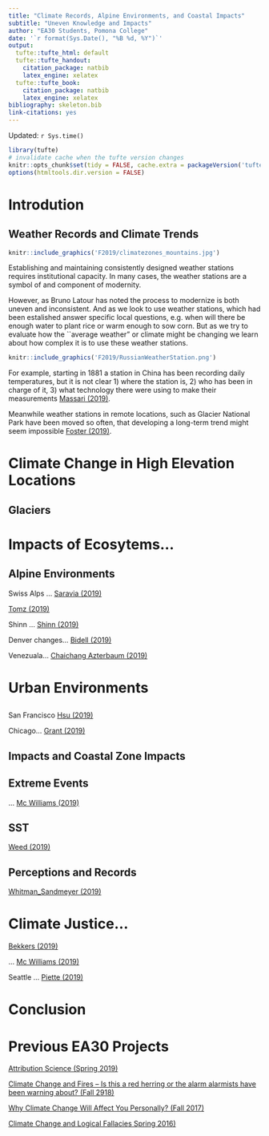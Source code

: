 ```yaml
---
title: "Climate Records, Alpine Environments, and Coastal Impacts"
subtitle: "Uneven Knowledge and Impacts"
author: "EA30 Students, Pomona College"
date: '`r format(Sys.Date(), "%B %d, %Y")`'
output:
  tufte::tufte_html: default
  tufte::tufte_handout:
    citation_package: natbib
    latex_engine: xelatex
  tufte::tufte_book:
    citation_package: natbib
    latex_engine: xelatex
bibliography: skeleton.bib
link-citations: yes
---
```

Updated: `r Sys.time()`

```r
library(tufte)
# invalidate cache when the tufte version changes
knitr::opts_chunk$set(tidy = FALSE, cache.extra = packageVersion('tufte'))
options(htmltools.dir.version = FALSE)
```
# Introdution

## Weather Records and Climate Trends

```r
knitr::include_graphics('F2019/climatezones_mountains.jpg')
```

Establishing and maintaining consistently designed weather stations requires institutional capacity. In many cases, the weather stations are a symbol of and component of modernity. 

However, as Bruno Latour has noted the process to modernize is both uneven and inconsistent. And as we look to use weather stations, which had been estalished answer specific local questions, e.g. when will there be enough water to plant rice or warm enough to sow corn. But as we try to evaluate how the ``average weather" or climate might be changing we learn about how complex it is to use these weather stations. 

```r
knitr::include_graphics('F2019/RussianWeatherStation.png')
```
For example, starting in 1881 a station in China has been recording daily temperatures, but it is not clear 1) where the station is, 2) who has been in charge of it, 3) what technology there were using to make their measurements [Massari (2019)](Massari0.html).

Meanwhile weather stations in remote locations, such as Glacier National Park have been moved so often, that developing a long-term trend might seem impossible [Foster (2019)](Foster0.html).

# Climate Change in High Elevation Locations




## Glaciers 




# Impacts of Ecosytems...

## Alpine Environments

Swiss Alps ... [Saravia  (2019)](Saravia0.html)

[Tomz (2019)](Tomz0.html)

Shinn ... [Shinn (2019)](Shinn0.html)

Denver changes... [Bidell (2019)](Bidell0.html)

Venezuala... [Chaichang Azterbaum (2019)](Chaichang_Azterbaum.html)


# Urban Environments

## 

San Francisco [Hsu (2019)](Hsu0.html)

Chicago... [Grant (2019)](Grant0.html)

## Impacts and Coastal Zone Impacts

## Extreme Events

... [Mc Williams (2019)](McWilliams0.html)

## SST

[Weed (2019)](Weed/Weed0.html)



## Perceptions and Records

[Whitman_Sandmeyer (2019)](Whitman_Sandmeyer/Whitman_Sandmeyer1.html)


# Climate Justice...

[Bekkers (2019)](Bekkers0.html)

... [Mc Williams (2019)](McWilliams0.html)

Seattle ... [Piette (2019)](Piette0.html)

# Conclusion


# Previous EA30 Projects

[Attribution Science (Spring 2019)](S2019/index_2019S.html)

[Climate Change and Fires -- Is this a red herring or the alarm alarmists have been warning about? (Fall 2918)](F2018/index_2018F.html)

[Why Climate Change Will Affect You Personally? (Fall 2017)](F2017/index_2017F.html)

[Climate Change and Logical Fallacies Spring 2016)](S2017/index_2017S.html)
